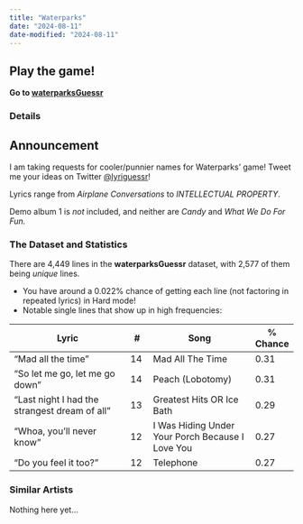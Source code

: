 ```yaml
---
title: "Waterparks"
date: "2024-08-11"
date-modified: "2024-08-11"
---
```


::: {.callout-tip appearance="simple"}
## Play the game!
::: lead
**Go to [waterparksGuessr](https://waterparksguessr.streamlit.app/)**
:::
:::

### Details

::: {.callout-note appearance="simple"}
## Announcement
I am taking requests for cooler/punnier names for Waterparks' game! Tweet me your ideas on Twitter [@lyriguessr](https://x.com/lyriguessr)!
:::

Lyrics range from *Airplane Conversations* to *INTELLECTUAL PROPERTY*.

Demo album 1 is *not* included, and neither are *Candy* and *What We Do For Fun.*

### The Dataset and Statistics

There are 4,449 lines in the **waterparksGuessr** dataset, with 2,577 of them being *unique* lines. 

* You have around a 0.022% chance of getting each line (not factoring in repeated lyrics) in Hard mode! 
* Notable single lines that show up in high frequencies: 

| Lyric | # | Song | % Chance |
| --------------------------------- | ------- | ----------------------------- | ----------- |
| "Mad all the time"  | 14    | Mad All The Time | 0.31 |
| "So let me go, let me go down" | 14     | Peach (Lobotomy) | 0.31 |
| "Last night I had the strangest dream of all"   | 13    | Greatest Hits OR Ice Bath | 0.29 |
| "Whoa, you’ll never know"   | 12    | I Was Hiding Under Your Porch Because I Love You | 0.27 |
| "Do you feel it too?"   | 12    | Telephone | 0.27 |

### Similar Artists

Nothing here yet...

